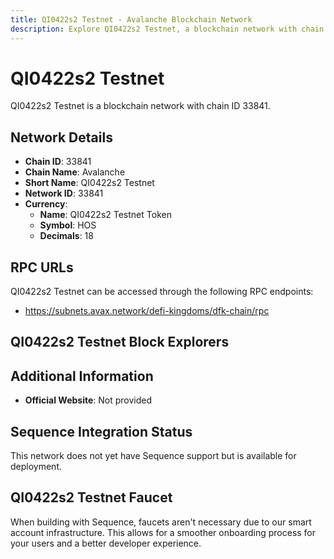 ```yaml
--- 
title: QI0422s2 Testnet - Avalanche Blockchain Network
description: Explore QI0422s2 Testnet, a blockchain network with chain ID 33841. Learn about its native currency, QI0422s2 Testnet Token, and how to interact with the network.
---
```


# QI0422s2 Testnet

QI0422s2 Testnet is a blockchain network with chain ID 33841.

## Network Details

- **Chain ID**: 33841
- **Chain Name**: Avalanche
- **Short Name**: QI0422s2 Testnet
- **Network ID**: 33841
- **Currency**: 
  - **Name**: QI0422s2 Testnet Token
  - **Symbol**: HOS
  - **Decimals**: 18

## RPC URLs

QI0422s2 Testnet can be accessed through the following RPC endpoints:

- https://subnets.avax.network/defi-kingdoms/dfk-chain/rpc

## QI0422s2 Testnet Block Explorers



## Additional Information

- **Official Website**: Not provided

## Sequence Integration Status

This network does not yet have Sequence support but is available for deployment.

## QI0422s2 Testnet Faucet

When building with Sequence, faucets aren't necessary due to our smart account infrastructure. This allows for a smoother onboarding process for your users and a better developer experience.
